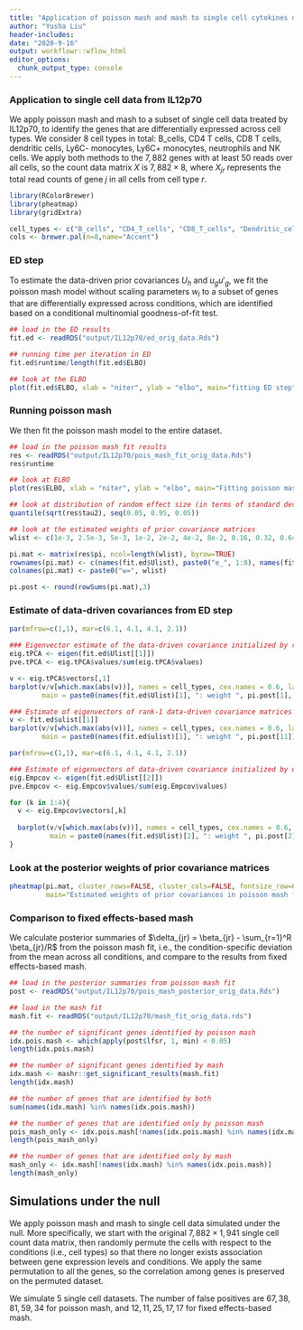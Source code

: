 ```yaml
---
title: "Application of poisson mash and mash to single cell cytokines data (IL12p70)"
author: "Yusha Liu"
header-includes:
date: "2020-9-16"
output: workflowr::wflow_html
editor_options:
  chunk_output_type: console
---
```


### Application to single cell data from IL12p70
We apply poisson mash and mash to a subset of single cell data treated by IL12p70, to identify the genes that are differentially expressed across cell types. We consider 8 cell types in total: B_cells, CD4 T cells, CD8 T cells, dendritic cells, Ly6C- monocytes, Ly6C+ monocytes, neutrophils and NK cells. We apply both methods to the $7,882$ genes with at least $50$ reads over all cells, so the count data matrix $X$ is $7,882 \times 8$, where $X_{jr}$ represents the total read counts of gene $j$ in all cells from cell type $r$. 

```r
library(RColorBrewer)
library(pheatmap)
library(gridExtra)

cell_types <- c("B_cells", "CD4_T_cells", "CD8_T_cells", "Dendritic_cells", "Ly6C-_Monocytes", "Ly6C+_Monocytes", "Neutrophils", "NK_cells")
cols <- brewer.pal(n=8,name="Accent")

```



### ED step
To estimate the data-driven prior covariances $U_h$ and $u_g u'_g$, we fit the poisson mash model without scaling parameters $w_l$ to a subset of genes that are differentially expressed across conditions, which are identified based on a conditional multinomial goodness-of-fit test. 
```r
## load in the ED results
fit.ed <- readRDS("output/IL12p70/ed_orig_data.Rds")

## running time per iteration in ED
fit.ed$runtime/length(fit.ed$ELBO)

## look at the ELBO
plot(fit.ed$ELBO, xlab = "niter", ylab = "elbo", main="fitting ED step")

```



### Running poisson mash
We then fit the poisson mash model to the entire dataset. 
```r
## load in the poisson mash fit results
res <- readRDS("output/IL12p70/pois_mash_fit_orig_data.Rds")
res$runtime

## look at ELBO
plot(res$ELBO, xlab = "niter", ylab = "elbo", main="Fitting poisson mash with random effects")

## look at distribution of random effect size (in terms of standard deviation on the log scale)
quantile(sqrt(res$tau2), seq(0.05, 0.95, 0.05))

## look at the estimated weights of prior covariance matrices
wlist <- c(1e-3, 2.5e-3, 5e-3, 1e-2, 2e-2, 4e-2, 8e-2, 0.16, 0.32, 0.64, 1, 2, 4, 8, 16, 25, 36, 50)

pi.mat <- matrix(res$pi, ncol=length(wlist), byrow=TRUE)
rownames(pi.mat) <- c(names(fit.ed$Ulist), paste0("e_", 1:8), names(fit.ed$ulist))
colnames(pi.mat) <- paste0("w=", wlist)

pi.post <- round(rowSums(pi.mat),3)

```



### Estimate of data-driven covariances from ED step
```r
par(mfrow=c(1,1), mar=c(6.1, 4.1, 4.1, 2.1))

### Eigenvector estimate of the data-driven covariance initialized by rank-3 PCA
eig.tPCA <- eigen(fit.ed$Ulist[[1]])
pve.tPCA <- eig.tPCA$values/sum(eig.tPCA$values)

v <- eig.tPCA$vectors[,1]
barplot(v/v[which.max(abs(v))], names = cell_types, cex.names = 0.6, las = 2, col = cols,
        main = paste0(names(fit.ed$Ulist)[1], ": weight ", pi.post[1], ":\nEigenvector ", 1, " (pve = ", round(pve.tPCA[1],3), ")"))

### Estimate of eigenvectors of rank-1 data-driven covariance matrices
v <- fit.ed$ulist[[1]]
barplot(v/v[which.max(abs(v))], names = cell_types, cex.names = 0.6, las = 2, col = cols,
        main = paste0(names(fit.ed$ulist)[1], ": weight ", pi.post[11]))

```

```r
par(mfrow=c(1,1), mar=c(6.1, 4.1, 4.1, 2.1))

### Estimate of eigenvectors of data-driven covariance initialized by empirical covariance
eig.Empcov <- eigen(fit.ed$Ulist[[2]])
pve.Empcov <- eig.Empcov$values/sum(eig.Empcov$values)

for (k in 1:4){
  v <- eig.Empcov$vectors[,k]
  
  barplot(v/v[which.max(abs(v))], names = cell_types, cex.names = 0.6, las = 2, col = cols,
          main = paste0(names(fit.ed$Ulist)[2], ": weight ", pi.post[2], ":\nEigenvector ", k, " (pve = ", round(pve.Empcov[k],3), ")"))
}

```



### Look at the posterior weights of prior covariance matrices
```r
pheatmap(pi.mat, cluster_rows=FALSE, cluster_cols=FALSE, fontsize_row=6, fontsize_col=6, 
         main="Estimated weights of prior covariances in poisson mash fit")

```



### Comparison to fixed effects-based mash
We calculate posterior summaries of $\delta_{jr} = \beta_{jr} - \sum_{r=1}^R \beta_{jr}/R$ from the poisson mash fit, i.e., the condition-specific deviation from the mean across all conditions, and compare to the results from fixed effects-based mash. 
```r
## load in the posterior summaries from poisson mash fit
post <- readRDS("output/IL12p70/pois_mash_posterior_orig_data.Rds")

## load in the mash fit
mash.fit <- readRDS("output/IL12p70/mash_fit_orig_data.rds")

## the number of significant genes identified by poisson mash 
idx.pois.mash <- which(apply(post$lfsr, 1, min) < 0.05)
length(idx.pois.mash)

## the number of significant genes identified by mash
idx.mash <- mashr::get_significant_results(mash.fit)
length(idx.mash)

## the number of genes that are identified by both 
sum(names(idx.mash) %in% names(idx.pois.mash))

## the number of genes that are identified only by poisson mash 
pois_mash_only <- idx.pois.mash[!names(idx.pois.mash) %in% names(idx.mash)]
length(pois_mash_only)

## the number of genes that are identified only by mash 
mash_only <- idx.mash[!names(idx.mash) %in% names(idx.pois.mash)]
length(mash_only)

```



## Simulations under the null
We apply poisson mash and mash to single cell data simulated under the null. More specifically, we start with the original $7,882 \times 1,941$ single cell count data matrix, then randomly permute the cells with respect to the conditions (i.e., cell types) so that there no longer exists association between gene expression levels and conditions. We apply the same permutation to all the genes, so the correlation among genes is preserved on the permuted dataset.

We simulate 5 single cell datasets. The number of false positives are $67, 38, 81, 59, 34$ for poisson mash, and $12, 11, 25, 17, 17$ for fixed effects-based mash.